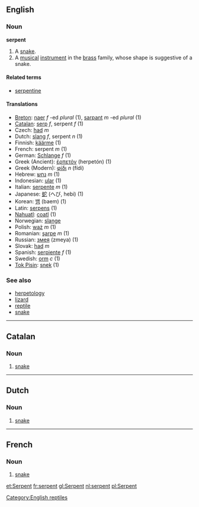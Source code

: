==English==
===Noun===
'''serpent'''

# A [[snake]].
# A [[musical]] [[instrument]] in the [[brass]] family, whose shape is suggestive of a snake.

====Related terms====
*[[serpentine]]

====Translations====
*[[Breton]]: [[naer]] ''f'' -ed ''plural'' (1), [[sarpant]] ''m'' -ed ''plural'' (1)
*[[Catalan]]: [[serp]] ''f'', serpent ''f'' (1)
*Czech: [[had]]  ''m''
*Dutch: [[slang]] ''f'', serpent ''n'' (1)
*Finnish: [[käärme]] (1)
*French: serpent ''m'' (1)
*German: [[Schlange]] ''f'' (1)
*Greek (Ancient): [[ἑρπετόν]] (herpetón) (1)
*Greek (Modern): [[φίδι]] ''n'' (f&iacute;di)
*Hebrew: [[נחש]] ''m'' (1)
*Indonesian: [[ular]] (1)
*Italian: [[serpente]] ''m'' (1)
*Japanese: [[蛇]] (へび, hebi) (1)
*Korean: [[뱀]] (baem) (1)
*Latin: [[serpens]] (1)
*[[Nahuatl]]: [[coatl]] (1)
*Norwegian: [[slange]]
*Polish: [[wąż]] ''m'' (1)
*Romanian: [[şarpe]] ''m'' (1)
*Russian: [[змея]] (zmeya) (1)
*Slovak: [[had]]  ''m''
*Spanish: [[serpiente]] ''f'' (1)
*Swedish: [[orm]] ''c'' (1)
*[[Tok Pisin]]: [[snek]] (1)

===See also===
*[[herpetology]]
*[[lizard]]
*[[reptile]]
*[[snake]]

----
==Catalan==
===Noun===

# [[snake]]

----
==Dutch==
===Noun===

#[[snake]]

----
==French==
===Noun===

# [[snake]]

[[Category:English reptiles]]

[[et:Serpent]]
[[fr:serpent]]
[[gl:Serpent]]
[[nl:serpent]]
[[pl:Serpent]]